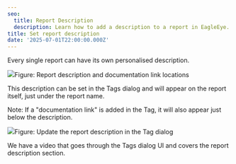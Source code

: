 ```yaml
---
seo:
  title: Report Description
  description: Learn how to add a description to a report in EagleEye.
title: Set report description
date: '2025-07-01T22:00:00.000Z'
---
```


Every single report can have its own personalised description.

![](/EagleEye/Report-description.png)Figure: Report description and documentation link locations

This description can be set in the Tags dialog and will appear on the report itself, just under the report name.

Note: If a "documentation link" is added in the Tag, it will also appear just below the description.

![](/EagleEye/reports-descriptions-in-tag.png)Figure: Update the report description in the Tag dialog

We have a video that goes through the Tags dialog UI and covers the report description section.

<Youtube thumbnail="https://img.youtube.com/vi/OtQJan6Y2mI/maxresdefault.jpg" externalVideoLink="https://www.youtube.com/embed/OtQJan6Y2mI?si=SEyxW0aisN1r35Cj" />
